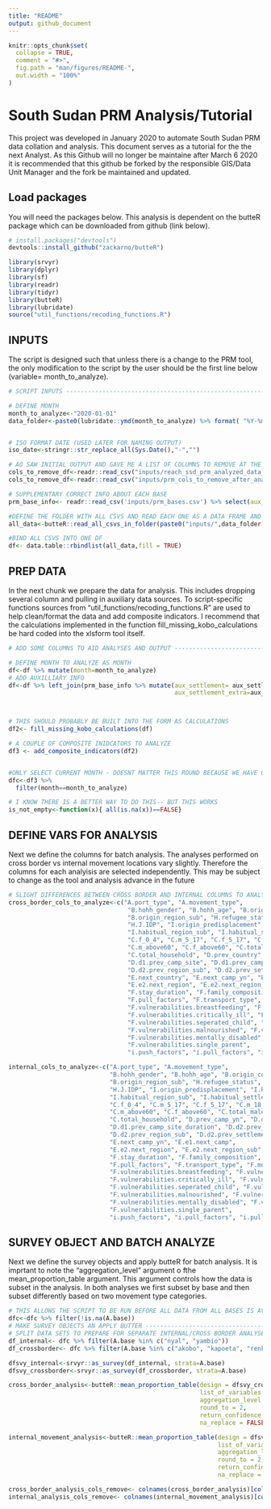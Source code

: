 ```yaml
---
title: "README"
output: github_document
---
```


```r
knitr::opts_chunk$set(
  collapse = TRUE,
  comment = "#>",
  fig.path = "man/figures/README-",
  out.width = "100%"
)
```

# South Sudan PRM Analysis/Tutorial

This project was developed in January 2020 to automate South Sudan PRM data collation and analysis. This document serves as a tutorial for the the next Analyst. As this Github will no longer be maintaine after March 6 2020 it is recommended that this github be forked by the responsible GIS/Data Unit Manager and the fork be maintained and updated.

## Load packages

You will need the packages below. This analysis is dependent on the butteR package which can be downloaded from github (link below).

``` r
# install.packages("devtools")
devtools::install_github("zackarno/butteR")

```



```r
library(srvyr)
library(dplyr)
library(sf)
library(readr)
library(tidyr)
library(butteR)
library(lubridate)
source("util_functions/recoding_functions.R")
```


## INPUTS
The script is designed such that unless there is a change to the PRM tool, the only modification to the script by the user should be the first line below (variable= month_to_analyze).

```r
# SCRIPT INPUTS -----------------------------------------------------------

# DEFINE MONTH
month_to_analyze<-"2020-01-01"
data_folder<-paste0(lubridate::ymd(month_to_analyze) %>% format( "%Y-%m") %>% gsub("-","_",.),"_data")


# ISO FORMAT DATE (USED LATER FOR NAMING OUTPUT)
iso_date<-stringr::str_replace_all(Sys.Date(),"-","")

# AO SAW INITIAL OUTPUT AND GAVE ME A LIST OF COLUMNS TO REMOVE AT THE END TO SIMPLYIFY
cols_to_remove_df<-readr::read_csv("inputs/reach_ssd_prm_analyzed_data_draft_20200124_dropcolumns_RD.csv")
cols_to_remove_df<-readr::read_csv("inputs/prm_cols_to_remove_after_analysis.csv")

# SUPPLEMENTARY CORRECT INFO ABOUT EACH BASE
prm_base_info<- readr::read_csv('inputs/prm_bases.csv') %>% select(aux_settlement=NAME, aux_state= STATEJOIN, aux_county= COUNTYJOIN)

#DEFINE THE FOLDER WITH ALL CSVS AND READ EACH ONE AS A DATA FRAME AND ADD TO LIST
all_data<-butteR::read_all_csvs_in_folder(paste0("inputs/",data_folder))

#BIND ALL CSVS INTO ONE DF
df<- data.table::rbindlist(all_data,fill = TRUE)
```

## PREP DATA
In the next chunk we prepare the data for analysis. This includes dropping several column and pulling in auxiliary data sources. To script-specific functions sources from "util_functions/recoding_functions.R" are used to help clean/format the data and add composite indicators. I recommend that the calculations implemented in the function fill_missing_kobo_calculations be hard coded into the xlsform tool itself.

```r
# ADD SOME COLUMNS TO AID ANALYSES AND OUTPUT -----------------------------

# DEFINE MONTH TO ANALYZE AS MONTH
df<-df %>% mutate(month=month_to_analyze)
# ADD AUXILLIARY INFO
df<-df %>% left_join(prm_base_info %>% mutate(aux_settlement= aux_settlement %>% tolower(),
                                              aux_settlement_extra=aux_settlement), by=c("A.base"= "aux_settlement"))



# THIS SHOULD PROBABLY BE BUILT INTO THE FORM AS CALCULATIONS
df2<- fill_missing_kobo_calculations(df)

# A COUPLE OF COMPOSITE INIDCATORS TO ANALYZE
df3 <- add_composite_indicators(df2)


#ONLY SELECT CURRENT MONTH - DOESNT MATTER THIS ROUND BECAUSE WE HAVE ONLY RECIEVED ONE MONTH OF DATA FROM EACH BASE
dfc<-df3 %>%
  filter(month==month_to_analyze)

# I KNOW THERE IS A BETTER WAY TO DO THIS-- BUT THIS WORKS
is_not_empty<-function(x){ all(is.na(x))==FALSE}


```


## DEFINE VARS FOR ANALYSIS
Next we define the columns for batch analysis. The analyses performed on cross border vs internal movement locations vary slightly. Therefore the columns for each analyisis are selected independently. This may be subject to change as the tool and analysis advance in the future
```r
# SLIGHT DIFFERENCES BETWEEN CROSS BORDER AND INTERNAL COLUMNS TO ANALYZE - SEPARATE HERE
cross_border_cols_to_analyze<-c("A.port_type", "A.movement_type",
                                 "B.hohh_gender", "B.hohh_age", "B.origin_country", "B.origin_region",
                                 "B.origin_region_sub", "H.refugee_status",
                                 "H.J.IDP", "I.origin_predisplacement", "I.habitual_residence",
                                 "I.habitual_region_sub", "I.habitual_settlement", "C.m_0_4",
                                 "C.f_0_4", "C.m_5_17", "C.f_5_17", "C.m_18_59", "C.f_18_59",
                                 "C.m_above60", "C.f_above60", "C.total_males", "C.total_females",
                                 "C.total_household", "D.prev_country", "D.prev_camp_yn", "D.d1.prev_camp",
                                 "D.d1.prev_camp_site", "D.d1.prev_camp_site_duration", "D.d2.prev_region",
                                 "D.d2.prev_region_sub", "D.d2.prev_settlement", "D.d2.prev_camp_site_duration_001",
                                 "E.next_country", "E.next_camp_yn", "E.e1.next_camp", "E.e1.next_camp_site",
                                 "E.e2.next_region", "E.e2.next_region_sub",
                                 "F.stay_duration", "F.family_composition", "F.push_factors",
                                 "F.pull_factors", "F.transport_type", "F.money_source", "F.vulnerabilities",
                                 "F.vulnerabilities.breastfeeding", "F.vulnerabilities.unaccompanied_minor",
                                 "F.vulnerabilities.critically_ill", "F.vulnerabilities.no_vulnerable",
                                 "F.vulnerabilities.seperated_child", "F.vulnerabilities.elderly",
                                 "F.vulnerabilities.malnourished", "F.vulnerabilities.physically_disabled",
                                 "F.vulnerabilities.mentally_disabled", "F.vulnerabilities.pregnant_women",
                                 "F.vulnerabilities.single_parent",
                                 "i.push_factors", "i.pull_factors", "i.pull_fators2", "i.stay_duration")

internal_cols_to_analyze<-c("A.port_type", "A.movement_type",
                            "B.hohh_gender", "B.hohh_age", "B.origin_country", "B.origin_region",
                            "B.origin_region_sub", "H.refugee_status",
                            "H.J.IDP", "I.origin_predisplacement", "I.habitual_residence",
                            "I.habitual_region_sub", "I.habitual_settlement", "C.m_0_4",
                            "C.f_0_4", "C.m_5_17", "C.f_5_17", "C.m_18_59", "C.f_18_59",
                            "C.m_above60", "C.f_above60", "C.total_males", "C.total_females",
                            "C.total_household", "D.prev_camp_yn", "D.d1.prev_camp",
                            "D.d1.prev_camp_site_duration", "D.d2.prev_region",
                            "D.d2.prev_region_sub", "D.d2.prev_settlement", "D.d2.prev_camp_site_duration_001",
                            "E.next_camp_yn", "E.e1.next_camp",
                            "E.e2.next_region", "E.e2.next_region_sub",
                            "F.stay_duration", "F.family_composition", "F.push_factors",
                            "F.pull_factors", "F.transport_type", "F.money_source", "F.vulnerabilities",
                            "F.vulnerabilities.breastfeeding", "F.vulnerabilities.unaccompanied_minor",
                            "F.vulnerabilities.critically_ill", "F.vulnerabilities.no_vulnerable",
                            "F.vulnerabilities.seperated_child", "F.vulnerabilities.elderly",
                            "F.vulnerabilities.malnourished", "F.vulnerabilities.physically_disabled",
                            "F.vulnerabilities.mentally_disabled", "F.vulnerabilities.pregnant_women",
                            "F.vulnerabilities.single_parent",
                            "i.push_factors", "i.pull_factors", "i.pull_fators2", "i.stay_duration")

```

## SURVEY OBJECT AND BATCH ANALYZE
Next we define the survey objects and apply butteR for batch analysis.  It is imprtant to note the "aggregation_level" argument o fthe mean_proportion_table argument. This argument controls how the data is subset in the analysis. In both analyses we first subset by base and then subset differently based on two movement type categories.

```r
# THIS ALLOWS THE SCRIPT TO BE RUN BEFORE ALL DATA FROM ALL BASES IS AVAILABLE - DOESNT EFFECT FINALIZED CLEAN DATA
dfc<-dfc %>% filter(!is.na(A.base))
# MAKE SURVEY OBJECTS AN APPLY BUTTER -------------------------------------
# SPLIT DATA SETS TO PREPARE FOR SEPARATE INTERNAL/CROSS BORDER ANALYSES
df_internal<- dfc %>% filter(A.base %in% c("nyal", "yambio"))
df_crossborder<- dfc %>% filter(A.base %in% c("akobo", "kapoeta", "renk"))

dfsvy_internal<-srvyr::as_survey(df_internal, strata=A.base)
dfsvy_crossborder<-srvyr::as_survey(df_crossborder, strata=A.base)

cross_border_analysis<-butteR::mean_proportion_table(design = dfsvy_crossborder,
                                                     list_of_variables = cross_border_cols_to_analyze,
                                                     aggregation_level = c("A.base","i.flow_type"),
                                                     round_to = 2,
                                                     return_confidence = FALSE,
                                                     na_replace = FALSE)

internal_movement_analysis<-butteR::mean_proportion_table(design = dfsvy_internal,
                                                          list_of_variables = internal_cols_to_analyze,
                                                          aggregation_level = c("A.base","A.movement_type"),
                                                          round_to = 2,
                                                          return_confidence = FALSE,
                                                          na_replace = FALSE)

cross_border_analysis_cols_remove<- colnames(cross_border_analysis)[colnames(cross_border_analysis) %in%cols_to_remove_df$cols_to_remove]
internal_analysis_cols_remove<- colnames(internal_movement_analysis)[colnames(internal_movement_analysis) %in%
                                                                       cols_to_remove_df$cols_to_remove]
```
